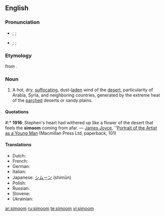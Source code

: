 ==English==
{{wikipedia}}

===Pronunciation===
* {{a|RP}} {{enPR|sĭmo͞omʹ}}; {{IPA|/sɪˈmuːm/}}; {{SAMPA|/sI"mu:m/}}
* {{a|US}} {{enPR|sĭmo͞omʹ}}; {{IPA|/sɪˈmuːm/}}; {{SAMPA|/sI"mu:m/}}

===Etymology===
{{etyl|ar}} {{term|سموم||hot wind|sc=Arab|lang=ar|tr=samūm}} from {{term|سم||to poison|sc=Arab|lang=ar|tr=sámma}}.

===Noun===
{{en-noun}}

# A hot, dry, [[suffocating]], dust-[[laden]] wind of the [[desert]], particularity of Arabia, Syria, and neighboring countries, generated by the extreme heat of the [[parched]] deserts or sandy plains.

====Quotations====
#:* '''1916''': Stephen's heart had withered up like a flower of the desert that feels the '''simoom''' coming from afar. — [[w:James Joyce|James Joyce]], ''[[w:Portrait of the Artist as a Young Man|Portrait of the Artist as a Young Man]] (Macmillan Press Ltd, paperback, 101)

====Translations====
* Dutch: {{t-|nl|samoen|m}}
* French: {{t+|fr|simoun|m}}
* German: {{t-|de|Samum|m}}
* Italian: {{t-|it|simun|m}}
* Japanese: [[シムーン]] (shimūn)
* Polish: {{t-|pl|samum|m}}
* Russian: {{t-|ru|самум|m|tr=samúm|sc=Cyrl}}
* Slovene: {{t-|sl|samum|m}}
* Ukrainian: {{t|uk|самум|m|sc=Cyrl|xs=Ukrainian}}

[[ar:simoom]]
[[ru:simoom]]
[[te:simoom]]
[[vi:simoom]]